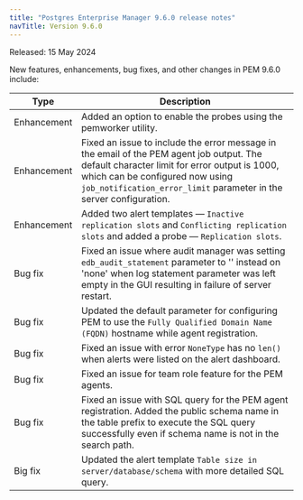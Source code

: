 ```yaml
---
title: "Postgres Enterprise Manager 9.6.0 release notes"
navTitle: Version 9.6.0
---
```


Released: 15 May 2024

New features, enhancements, bug fixes, and other changes in PEM 9.6.0 include:

| Type         | Description                                                                                                                                                                                                                                         |
|--------------|-----------------------------------------------------------------------------------------------------------------------------------------------------------------------------------------------------------------------------------------------------|
| Enhancement  | Added an option to enable the probes using the pemworker utility.                                                                                                                                                                                   |
| Enhancement  | Fixed an issue to include the error message in the email of the PEM agent job output. The default character limit for error output is 1000, which can be configured now using `job_notification_error_limit` parameter in the server configuration. |
| Enhancement  | Added two alert templates &mdash; `Inactive replication slots` and `Conflicting replication slots` and added a probe &mdash; `Replication slots`.                                                                                                   |
| Bug&nbsp;fix | Fixed an issue where audit manager was setting `edb_audit_statement` parameter to '' instead on 'none' when log statement parameter was left empty in the GUI resulting in failure of server restart.                                               |
| Bug&nbsp;fix | Updated the default parameter for configuring PEM to use the `Fully Qualified Domain Name (FQDN)` hostname while agent registration.                                                                                                                |
| Bug&nbsp;fix | Fixed an issue with error `NoneType` has no `len()` when alerts were listed on the alert dashboard.                                                                                                                                                 |
| Bug&nbsp;fix | Fixed an issue for team role feature for the PEM agents.                                                                                                                                                                                            |
| Bug&nbsp;fix | Fixed an issue with SQL query for the PEM agent registration. Added the public schema name in the table prefix to execute the SQL query successfully even if schema name is not in the search path.                                                 |
| Big&nbsp;fix | Updated the alert template `Table size in server/database/schema` with more detailed SQL query.                                                                                                                                                     |